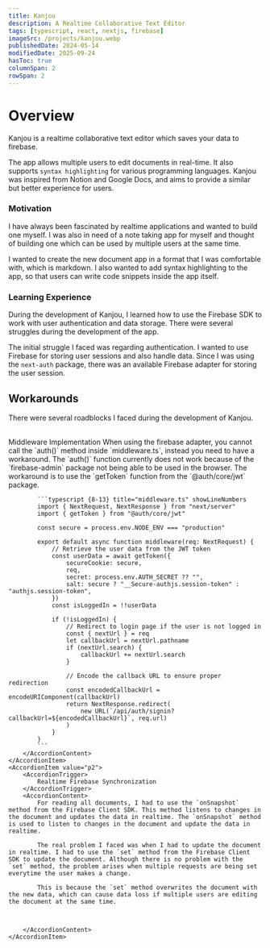 ```yaml
---
title: Kanjou
description: A Realtime Collaborative Text Editor
tags: [typescript, react, nextjs, firebase]
imageSrc: /projects/kanjou.webp
publishedDate: 2024-05-14
modifiedDate: 2025-09-24
hasToc: true
columnSpan: 2
rowSpan: 2
---
```


# Overview

Kanjou is a realtime collaborative text editor which saves your data to firebase.

The app allows multiple users to edit documents in real-time. It also supports `syntax highlighting` for various programming languages.
Kanjou was inspired from Notion and Google Docs, and aims to provide a similar but better experience for users.

### Motivation

I have always been fascinated by realtime applications and wanted to build one myself. I was also in need of a note taking app for myself and thought of building one which can be used by multiple users at the same time.

I wanted to create the new document app in a format that I was comfortable with, which is markdown. I also wanted to add syntax highlighting to the app, so that users can write code snippets inside the app itself.

### Learning Experience

During the development of Kanjou, I learned how to use the Firebase SDK to work with user authentication and data storage. There were several struggles during the development of the app.

The initial struggle I faced was regarding authentication. I wanted to use Firebase for storing user sessions and also handle data. Since I was using the `next-auth` package, there was an available Firebase adapter for storing the user session.

## Workarounds

There were several roadblocks I faced during the development of Kanjou.

<br/>
<Accordion type="multiple" defaultValue={["p1", "p2"]} className="rounded bg-foreground/5 px-4">
    <AccordionItem value="p1">
        <AccordionTrigger>
            Middleware Implementation
        </AccordionTrigger>
        <AccordionContent>
            When using the firebase adapter, you cannot call the `auth()` method inside `middleware.ts`, instead you need to have a workaround. The `auth()` function currently does not work because of the `firebase-admin` package not being able to be used in the browser. The workaround is to use the `getToken` function from the `@auth/core/jwt` package.

            ```typescript {8-13} title="middleware.ts" showLineNumbers
            import { NextRequest, NextResponse } from "next/server"
            import { getToken } from "@auth/core/jwt"

            const secure = process.env.NODE_ENV === "production"

            export default async function middleware(req: NextRequest) {
                // Retrieve the user data from the JWT token
                const userData = await getToken({
                    secureCookie: secure,
                    req,
                    secret: process.env.AUTH_SECRET ?? "",
                    salt: secure ? "__Secure-authjs.session-token" : "authjs.session-token",
                })
                const isLoggedIn = !!userData

                if (!isLoggedIn) {
                    // Redirect to login page if the user is not logged in
                    const { nextUrl } = req
                    let callbackUrl = nextUrl.pathname
                    if (nextUrl.search) {
                        callbackUrl += nextUrl.search
                    }

                    // Encode the callback URL to ensure proper redirection
                    const encodedCallbackUrl = encodeURIComponent(callbackUrl)
                    return NextResponse.redirect(
                        new URL(`/api/auth/signin?callbackUrl=${encodedCallbackUrl}`, req.url)
                    )
                }
            }
            ```
        </AccordionContent>
    </AccordionItem>
    <AccordionItem value="p2">
        <AccordionTrigger>
            Realtime Firebase Synchronization
        </AccordionTrigger>
        <AccordionContent>
            For reading all documents, I had to use the `onSnapshot` method from the Firebase Client SDK. This method listens to changes in the document and updates the data in realtime. The `onSnapshot` method is used to listen to changes in the document and update the data in realtime.

            The real problem I faced was when I had to update the document in realtime. I had to use the `set` method from the Firebase Client SDK to update the document. Although there is no problem with the `set` method, the problem arises when multiple requests are being set everytime the user makes a change.

            This is because the `set` method overwrites the document with the new data, which can cause data loss if multiple users are editing the document at the same time.



        </AccordionContent>
    </AccordionItem>

</Accordion>
<br/>
